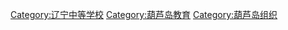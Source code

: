 [[Category:辽宁中等学校|Category:辽宁中等学校]]
[[Category:葫芦岛教育|Category:葫芦岛教育]]
[[Category:葫芦岛组织|Category:葫芦岛组织]]